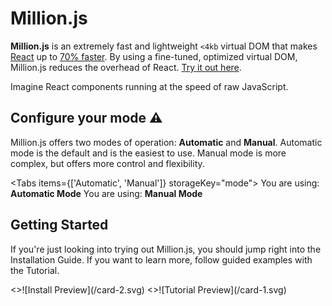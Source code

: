 
# Million.js

**Million.js** is an extremely fast and lightweight `<4kb` virtual DOM that makes [React](https://react.dev) up to [70% faster](https://krausest.github.io/js-framework-benchmark/current.html). By using a fine-tuned, optimized virtual DOM, Million.js reduces the overhead of React. [Try it out here](https://demo.million.dev).

Imagine React components running at the speed of raw JavaScript.

## Configure your mode ⚠️

Million.js offers two modes of operation: **Automatic** and **Manual**. Automatic mode is the default and is the easiest to use. Manual mode is more complex, but offers more control and flexibility.

<Tabs items={['Automatic', 'Manual']} storageKey="mode">
  <Tab>You are using: **Automatic Mode**</Tab>
  <Tab>You are using: **Manual Mode**</Tab>
</Tabs>

## Getting Started

If you're just looking into trying out Million.js, you should jump right into the Installation Guide. If you want to learn more, follow guided examples with the Tutorial.

<Cards num={2}>
  <Card image arrow title="Installation Guide" href="/docs/install">
    <>![Install Preview](/card-2.svg)</>
  </Card>
  <Card image arrow title="Tutorial" href="/docs/quickstart">
    <>![Tutorial Preview](/card-1.svg)</>
  </Card>
</Cards>
